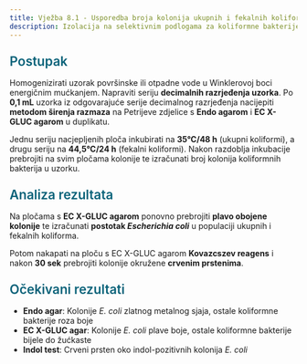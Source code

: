 ```yaml
---
title: Vježba 8.1 - Usporedba broja kolonija ukupnih i fekalnih koliformnih bakterija
description: Izolacija na selektivnim podlogama za koliformne bakterije
---
```


<h3 style="color: #096279; font-size: 1.4rem; font-weight: 600; margin: 1.5rem 0 1rem 0;">Postupak</h3>

Homogenizirati uzorak površinske ili otpadne vode u Winklerovoj boci energičnim mućkanjem. Napraviti seriju **decimalnih razrjeđenja uzorka**. Po **0,1 mL** uzorka iz odgovarajuće serije decimalnog razrjeđenja nacijepiti **metodom širenja razmaza** na Petrijeve zdjelice s **Endo agarom** i **EC X-GLUC agarom** u duplikatu. 

Jednu seriju nacjepljenih ploča inkubirati na **35°C/48 h** (ukupni koliformi), a drugu seriju na **44,5°C/24 h** (fekalni koliformi). Nakon razdoblja inkubacije prebrojiti na svim pločama kolonije te izračunati broj kolonija koliformnih bakterija u uzorku. 

<h3 style="color: #096279; font-size: 1.4rem; font-weight: 600; margin: 1.5rem 0 1rem 0;">Analiza rezultata</h3>

Na pločama s **EC X-GLUC agarom** ponovno prebrojiti **plavo obojene kolonije** te izračunati **postotak *Escherichia coli*** u populaciji ukupnih i fekalnih koliforma. 

Potom nakapati na ploču s EC X-GLUC agarom **Kovazcszev reagens** i nakon **30 sek** prebrojiti kolonije okružene **crvenim prstenima**.

<h3 style="color: #096279; font-size: 1.4rem; font-weight: 600; margin: 1.5rem 0 1rem 0;">Očekivani rezultati</h3>

- **Endo agar**: Kolonije *E. coli* zlatnog metalnog sjaja, ostale koliformne bakterije roza boje
- **EC X-GLUC agar**: Kolonije *E. coli* plave boje, ostale koliformne bakterije bijele do žućkaste
- **Indol test**: Crveni prsten oko indol-pozitivnih kolonija *E. coli*